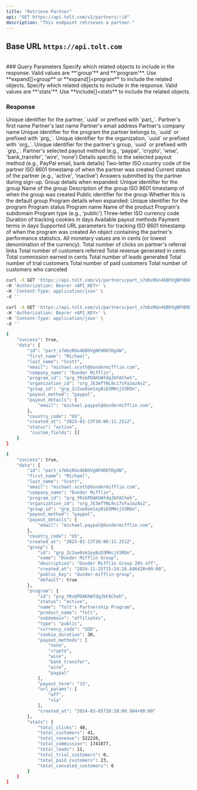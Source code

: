 ```yaml
---
title: "Retrieve Partner"
api: "GET https://api.tolt.com/v1/partners/:id"
description: "This endpoint retrieves a partner."
---
```


## Base URL `https://api.tolt.com`

<br />
### Query Parameters

<ParamField body="expand" type="array - optional">
  Specify which related objects to include in the response. Valid values are
  **'group'** and **'program'**. Use **expand[]=group** or **expand[]=program**
  to include the related objects.
</ParamField>

<ParamField body="include" type="array - optional">
  Specify which related objects to include in the response. Valid values are
  **'stats'**. Use **include[]=stats** to include the related objects.
</ParamField>

### Response

<ResponseField name="id" type="string">
  Unique identifier for the partner, `uuid` or prefixed with `part_`.
</ResponseField>

<ResponseField name="first_name" type="string">
  Partner's first name
</ResponseField>

<ResponseField name="last_name" type="string">
  Partner's last name
</ResponseField>

<ResponseField name="email" type="string">
  Partner's email address
</ResponseField>

<ResponseField name="company_name" type="string">
  Partner's company name
</ResponseField>

<ResponseField name="program_id" type="string">
  Unique identifier for the program the partner belongs to, `uuid` or prefixed
  with `prg_`.
</ResponseField>

<ResponseField name="organization_id" type="string">
  Unique identifier for the organization, `uuid` or prefixed with `org_`.
</ResponseField>

<ResponseField name="group_id" type="string">
  Unique identifier for the partner's group, `uuid` or prefixed with `grp_`.
</ResponseField>

<ResponseField name="payout_method" type="string">
  Partner's selected payout method (e.g., 'paypal', 'crypto', 'wise',
  'bank_transfer', 'wire', 'none')
</ResponseField>

<ResponseField name="payout_details" type="object">
  Details specific to the selected payout method (e.g., PayPal email, bank
  details)
</ResponseField>

<ResponseField name="country_code" type="string">
  Two-letter ISO country code of the partner
</ResponseField>

<ResponseField name="created_at" type="string">
  ISO 8601 timestamp of when the partner was created
</ResponseField>

<ResponseField name="status" type="string">
  Current status of the partner (e.g., 'active', 'inactive')
</ResponseField>

<ResponseField name="custom_fields" type="array">
  Answers submitted by the partner during sign-up.
</ResponseField>

<ResponseField name="group" type="object">
  <Expandable title="group" defaultOpen={false}>
    Group details when expanded:
    <ResponseField name="id" type="string">
      Unique identifier for the group
    </ResponseField>
    <ResponseField name="name" type="string">
      Name of the group
    </ResponseField>
    <ResponseField name="description" type="string">
      Description of the group
    </ResponseField>
    <ResponseField name="created_at" type="string">
      ISO 8601 timestamp of when the group was created
    </ResponseField>
    <ResponseField name="public_key" type="string">
      Public identifier for the group
    </ResponseField>
    <ResponseField name="default" type="boolean">
      Whether this is the default group
    </ResponseField>
  </Expandable>
</ResponseField>

<ResponseField name="program" type="object">
  <Expandable title="program" defaultOpen={false}>
    Program details when expanded:
    <ResponseField name="id" type="string">
      Unique identifier for the program
    </ResponseField>
    <ResponseField name="status" type="string">
      Program status
    </ResponseField>
    <ResponseField name="name" type="string">
      Program name
    </ResponseField>
    <ResponseField name="product_name" type="string">
      Name of the product
    </ResponseField>
    <ResponseField name="subdomain" type="string">
      Program's subdomain
    </ResponseField>
    <ResponseField name="type" type="string">
      Program type (e.g., 'public')
    </ResponseField>
    <ResponseField name="currency_code" type="string">
      Three-letter ISO currency code
    </ResponseField>
    <ResponseField name="cookie_duration" type="integer">
      Duration of tracking cookies in days
    </ResponseField>
    <ResponseField name="payout_methods" type="array">
      Available payout methods
    </ResponseField>
    <ResponseField name="payout_term" type="string">
      Payment terms in days
    </ResponseField>
    <ResponseField name="url_params" type="array">
      Supported URL parameters for tracking
    </ResponseField>
    <ResponseField name="created_at" type="string">
      ISO 8601 timestamp of when the program was created
    </ResponseField>
  </Expandable>
</ResponseField>

<ResponseField name="stats" type="object">
  <Expandable title="stats" defaultOpen={false}>
    An object containing the partner's performance statistics. All monetary
    values are in cents (or lowest denomination of the currency).
    <ResponseField name="total_clicks" type="integer">
      Total number of clicks on partner's referral links
    </ResponseField>
    <ResponseField name="total_customers" type="integer">
      Total number of customers referred
    </ResponseField>
    <ResponseField name="total_revenue" type="integer">
      Total revenue generated in cents
    </ResponseField>
    <ResponseField name="total_commission" type="integer">
      Total commission earned in cents
    </ResponseField>
    <ResponseField name="total_leads" type="integer">
      Total number of leads generated
    </ResponseField>
    <ResponseField name="total_trial_customers" type="integer">
      Total number of trial customers
    </ResponseField>
    <ResponseField name="total_paid_customers" type="integer">
      Total number of paid customers
    </ResponseField>
    <ResponseField name="total_canceled_customers" type="integer">
      Total number of customers who canceled
    </ResponseField>
  </Expandable>
</ResponseField>

<RequestExample>

```bash cURL
curl -X GET 'https://api.tolt.com/v1/partners/part_s7mbzRGn46BhVgNFHD6fDgXW' \
-H 'Authorization: Bearer <API_KEY>' \
-H 'Content-Type: application/json' \
-d ''
```

```bash cURL - Expand & Include
curl -X GET 'https://api.tolt.com/v1/partners/part_s7mbzRGn46BhVgNFHD6fDgXW&expand[]=group&expand[]=program&include[]=stats' \
-H 'Authorization: Bearer <API_KEY>' \
-H 'Content-Type: application/json' \
-d ''
```

</RequestExample>

<ResponseExample>

```bash Response
{
    "success": true,
    "data": {
        "id": "part_s7mbzRGn46BhVgNFHD6fDgXW",
        "first_name": "Michael",
        "last_name": "Scott",
        "email": "michael.scott@dundermifflin.com",
        "company_name": "Dunder Mifflin",
        "program_id": "prg_YRsbPDAKhWfdqJbFACheh",
        "organization_id": "org_JE3mfYNL9ci7sFaJazAv2",
        "group_id": "grp_Zc2uw9zm1eyBiD3MHcjV3RDn",
        "payout_method": "paypal",
        "payout_details": {
            "email": "michael.paypal@dundermifflin.com",
        },
        "country_code": "US",
        "created_at": "2025-01-13T10:06:11.251Z",
        "status": "active",
         "custom_fields": []
    }
}
```

```bash Expand & Include Response
{
    "success": true,
    "data": {
        "id": "part_s7mbzRGn46BhVgNFHD6fDgXW",
        "first_name": "Michael",
        "last_name": "Scott",
        "email": "michael.scott@dundermifflin.com",
        "company_name": "Dunder Mifflin",
        "program_id": "prg_YRsbPDAKhWfdqJbFACheh",
        "organization_id": "org_JE3mfYNL9ci7sFaJazAv2",
        "group_id": "grp_Zc2uw9zm1eyBiD3MHcjV3RDn",
        "payout_method": "paypal",
        "payout_details": {
            "email": "michael.paypal@dundermifflin.com",
        },
        "country_code": "US",
        "created_at": "2025-01-13T10:06:11.251Z",
        "group": {
            "id": "grp_Zc2uw9zm1eyBiD3MHcjV3RDn",
            "name": "Dunder Mifflin Group",
            "description": "Dunder Mifflin Group 20% off",
            "created_at": "2024-11-25T15:24:26.846428+00:00",
            "public_key": "dunder-mifflin-group",
            "default": true
        },
        "program": {
            "id": "prg_YRsbPDAKhWfdqJbFACheh",
            "status": "active",
            "name": "Tolt's Partnership Program",
            "product_name": "Tolt",
            "subdomain": "affiliates",
            "type": "public",
            "currency_code": "USD",
            "cookie_duration": 30,
            "payout_methods": [
                "none",
                "crypto",
                "wise",
                "bank_transfer",
                "wire",
                "paypal"
            ],
            "payout_term": "15",
            "url_params": [
                "aff",
                "via"
            ],
            "created_at": "2024-03-05T10:28:08.984+00:00"
        },
        "stats": {
            "total_clicks": 40,
            "total_customers": 41,
            "total_revenue": 522226,
            "total_commission": 1741877,
            "total_leads": 11,
            "total_trial_customers": 0,
            "total_paid_customers": 23,
            "total_canceled_customers": 6
        }
    }
}
```

</ResponseExample>
